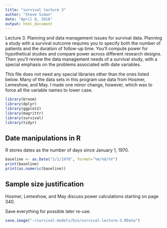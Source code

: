 ```yaml
---
title: "survival lecture 3"
author: "Steve Simon"
date: "April 8, 2018"
output: html_document
---
```


Lecture 3. Planning and data management issues for survival data. Planning a study with a survival outcome requires you to specify both the number of patients and the duration of follow-up time. You’ll compute power for hypothetical studies and compare power across different research designs. Then you’ll review the data management needs of a survival study, with a special emphasis on the problems associated with date variables.

This file does not need any special libraries other than the ones listed below. Many of the data sets in this program use data from Hosmer, Lemeshow, and May. I made one minor change, however, which was to force all the variable names to lower case.

```r
library(broom)
library(dplyr)
library(ggplot2)
library(magrittr)
library(survival)
library(tidyr)
```

## Date manipulations in R

R stores dates as the number of days since January 1, 1970.

```r
baseline <- as.Date("1/1/1970", format="%m/%d/%Y")
print(baseline)
print(as.numeric(baseline))
```

## Sample size justification

Hosmer, Lemeshow, and May discuss power calculations starting on page 340.

Save everything for possible later re-use.

```r
save.image("~/survival-models/bin/survival-lecture-3.RData")
```
